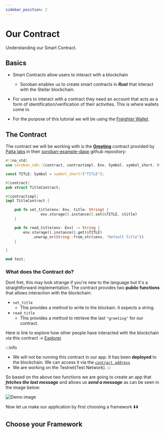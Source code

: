 ```yaml
---
sidebar_position: 2
---
```


# Our Contract

Understanding our Smart Contract.

## Basics

- Smart Contracts allow users to interact with a blockchain
  - Soroban enables us to create smart contracts in ***Rust*** that interact with the Stellar blockchain.

- For users to interact with a contract they need an account that acts as a form of identification/verification of their activities. This is where wallets come in.

- For the purpose of this tutorial we will be using the [Freighter Wallet](https://www.freighter.app/).


## The Contract

The contract we will be working with is the [**Greeting**](https://github.com/paltalabs/create-soroban-dapp/blob/main/soroban-react-dapp/contracts/greeting/src/lib.rs) contract provided by [Palta labs](https://paltalabs.io/) in their [soroban-example-dapp](https://github.com/paltalabs/create-soroban-dapp) github  repository:

```rust
#![no_std]
use soroban_sdk::{contract, contractimpl, Env, Symbol, symbol_short, String};

const TITLE: Symbol = symbol_short!("TITLE");

#[contract]
pub struct TitleContract;

#[contractimpl]
impl TitleContract {

    pub fn set_title(env: Env, title: String) {
                env.storage().instance().set(&TITLE, &title)
    }

    pub fn read_title(env: Env) -> String {
        env.storage().instance().get(&TITLE)
            .unwrap_or(String::from_str(&env, "Default Title"))
    }

}

mod test;
```

### What does the Contract do?

Dont fret, this may look strange if you're new to the language but it's a straightforward implementation. The contract provides two **public functions** that allows interaction with the blockchain:

- `set_title`
  - This provides a method to write to the blockain. it expects a string.
- `read_title`
  - This provides a method to retrieve the last `"greeting"` for our contract.

Here is link to explore how other people have interacted with the blockchain via this contract -> [Explorer](https://stellar.expert/explorer/testnet/contract/CDWGVPSUXXSGABQ663FVV4TZJH4Q2R3HVAKTKWFFFMWPF23O7KMNS4KU)

:::info

- We will not be running this contract in our app. It has been **deployed** to the blockchain. We can access it via the [`contract address`](https://github.com/paltalabs/create-soroban-dapp/blob/main/soroban-react-dapp/contracts/deployments.json)
- We are working on the Testnet(Test Network).
:::

So based on the above two functions we are going to create an app that ***fetches the last message*** and allows us ***send a message*** as can be seen in the image below:

![Demo image](../static/img/demo.png)


Now let us make our application by first choosing a framework ⬇️⬇️

## Choose your Framework


<Frameworks />